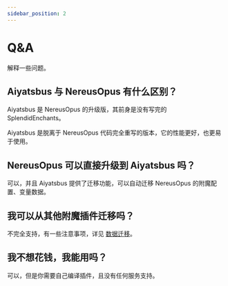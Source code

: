 ```yaml
---
sidebar_position: 2
---
```


# Q&A

解释一些问题。

## Aiyatsbus 与 NereusOpus 有什么区别？

Aiyatsbus 是 NereusOpus 的升级版，其前身是没有写完的 SplendidEnchants。

Aiyatsbus 是脱离于 NereusOpus 代码完全重写的版本，它的性能更好，也更易于使用。

## NereusOpus 可以直接升级到 Aiyatsbus 吗？

可以，并且 Aiyatsbus 提供了迁移功能，可以自动迁移 NereusOpus 的附魔配置、变量数据。

## 我可以从其他附魔插件迁移吗？

不完全支持，有一些注意事项，详见 [数据迁移](start/migrate)。

## 我不想花钱，我能用吗？

可以，但是你需要自己编译插件，且没有任何服务支持。